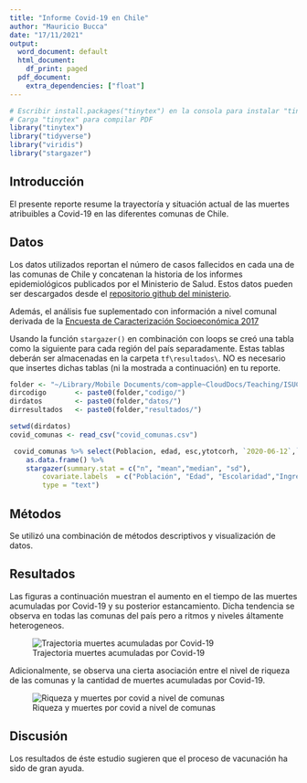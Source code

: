 ```yaml
---
title: "Informe Covid-19 en Chile"
author: "Mauricio Bucca"
date: "17/11/2021"
output:
  word_document: default
  html_document:
    df_print: paged
  pdf_document:
    extra_dependencies: ["float"]
---
```


```r
# Escribir install.packages("tinytex") en la consola para instalar "tinytex"
# Carga "tinytex" para compilar PDF
library("tinytex")
library("tidyverse")
library("viridis")
library("stargazer")
```

## Introducción

El presente reporte resume la trayectoría y situación actual de las muertes atribuibles a Covid-19 en las diferentes comunas de Chile. 

## Datos

Los datos utilizados reportan el número de casos fallecidos en cada una de las comunas de Chile y concatenan la historia de los informes epidemiológicos publicados por el Ministerio de Salud. Estos datos pueden ser descargados desde el [repositorio github  del ministerio](https://github.com/MinCiencia/Datos-COVID19/blob/master/output/producto38/CasosFallecidosPorComuna.csv).

Además, el análisis fue suplementado con información a nivel comunal derivada de la [Encuesta de Caracterización Socioeconómica 2017](http://observatorio.ministeriodesarrollosocial.gob.cl/encuesta-casen-2017#basedatos)

Usando la función `stargazer()` en combinación con loops se creó una tabla como la siguiente para cada región del país separadamente. Estas tablas deberán ser almacenadas en la carpeta `tf\resultados\`. NO es necesario que insertes dichas tablas (ni la mostrada a continuación) en tu reporte.

```r
folder <- "~/Library/Mobile Documents/com~apple~CloudDocs/Teaching/ISUC/2021_2_data_analysis_r/hw_ans/tf_answers/"
dircodigo       <- paste0(folder,"codigo/") 
dirdatos	    <- paste0(folder,"datos/") 
dirresultados   <- paste0(folder,"resultados/")

setwd(dirdatos)
covid_comunas <- read_csv("covid_comunas.csv")

 covid_comunas %>% select(Poblacion, edad, esc,ytotcorh, `2020-06-12`,`2021-11-12`) %>%
 	as.data.frame() %>%
	stargazer(summary.stat = c("n", "mean","median", "sd"), 
		covariate.labels  = c("Población", "Edad", "Escolaridad","Ingreso total hogar", "Muertes por 100k hbs al 2020-06-12",  "Muertes por 100k hbs al 2021-11-12"),
		type = "text")

```

## Métodos 

Se utilizó una combinación de métodos descriptivos y visualización de datos.


## Resultados

Las figuras a continuación muestran el aumento en el tiempo de las muertes acumuladas por Covid-19 y su posterior estancamiento. Dicha tendencia se observa en todas las comunas del país pero a ritmos y niveles áltamente heterogeneos.

![Trajectoria muertes acumuladas por Covid-19](resultados/trajectoria_muertes.jpg)

Adicionalmente, se observa una cierta asociación entre el nivel de riqueza de las comunas y la cantidad de muertes acumuladas por Covid-19.

![Riqueza y muertes por covid a nivel de comunas](resultados/muertes_ingresos.jpg)


## Discusión

Los resultados de éste estudio sugieren que el proceso de vacunación ha sido de gran ayuda.  

